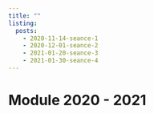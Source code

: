 ```yaml
---
title: ""
listing:
  posts:
    - 2020-11-14-seance-1
    - 2020-12-01-seance-2
    - 2021-01-20-seance-3
    - 2021-01-30-seance-4
---
```


# Module 2020 - 2021

